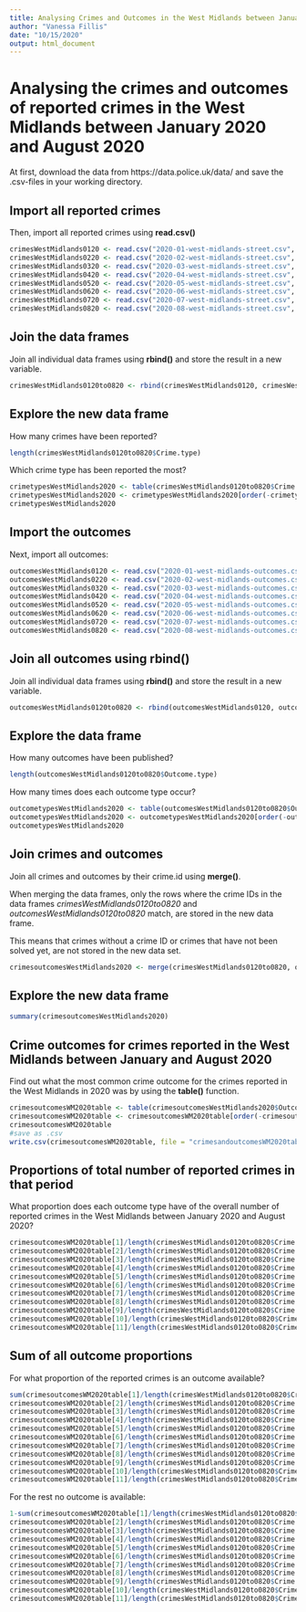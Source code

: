 ```yaml
---
title: Analysing Crimes and Outcomes in the West Midlands between January and August 2020
author: "Vanessa Fillis"
date: "10/15/2020"
output: html_document
---
```


# Analysing the crimes and outcomes of reported crimes in the West Midlands between January 2020 and August 2020

At first, download the data from https://data.police.uk/data/ and save the .csv-files in your working directory. 

## Import all reported crimes

Then, import all reported crimes using **read.csv()**

```r
crimesWestMidlands0120 <- read.csv("2020-01-west-midlands-street.csv", stringsAsFactors = FALSE)
crimesWestMidlands0220 <- read.csv("2020-02-west-midlands-street.csv", stringsAsFactors = FALSE)
crimesWestMidlands0320 <- read.csv("2020-03-west-midlands-street.csv", stringsAsFactors = FALSE)
crimesWestMidlands0420 <- read.csv("2020-04-west-midlands-street.csv", stringsAsFactors = FALSE)
crimesWestMidlands0520 <- read.csv("2020-05-west-midlands-street.csv", stringsAsFactors = FALSE)
crimesWestMidlands0620 <- read.csv("2020-06-west-midlands-street.csv", stringsAsFactors = FALSE)
crimesWestMidlands0720 <- read.csv("2020-07-west-midlands-street.csv", stringsAsFactors = FALSE)
crimesWestMidlands0820 <- read.csv("2020-08-west-midlands-street.csv", stringsAsFactors = FALSE)
```

## Join the data frames 

Join all individual data frames using **rbind()** and store the result in a new variable. 

```r
crimesWestMidlands0120to0820 <- rbind(crimesWestMidlands0120, crimesWestMidlands0220, crimesWestMidlands0320, crimesWestMidlands0420, crimesWestMidlands0520, crimesWestMidlands0620, crimesWestMidlands0720, crimesWestMidlands0820)
```

## Explore the new data frame

How many crimes have been reported?

```r
length(crimesWestMidlands0120to0820$Crime.type)
```

Which crime type has been reported the most?

```r
crimetypesWestMidlands2020 <- table(crimesWestMidlands0120to0820$Crime.type)
crimetypesWestMidlands2020 <- crimetypesWestMidlands2020[order(-crimetypesWestMidlands2020)]
crimetypesWestMidlands2020
```


## Import the outcomes 

Next, import all outcomes: 

```r
outcomesWestMidlands0120 <- read.csv("2020-01-west-midlands-outcomes.csv", stringsAsFactors = FALSE)
outcomesWestMidlands0220 <- read.csv("2020-02-west-midlands-outcomes.csv", stringsAsFactors = FALSE)
outcomesWestMidlands0320 <- read.csv("2020-03-west-midlands-outcomes.csv", stringsAsFactors = FALSE)
outcomesWestMidlands0420 <- read.csv("2020-04-west-midlands-outcomes.csv", stringsAsFactors = FALSE)
outcomesWestMidlands0520 <- read.csv("2020-05-west-midlands-outcomes.csv", stringsAsFactors = FALSE)
outcomesWestMidlands0620 <- read.csv("2020-06-west-midlands-outcomes.csv", stringsAsFactors = FALSE)
outcomesWestMidlands0720 <- read.csv("2020-07-west-midlands-outcomes.csv", stringsAsFactors = FALSE)
outcomesWestMidlands0820 <- read.csv("2020-08-west-midlands-outcomes.csv", stringsAsFactors = FALSE)
```

## Join all outcomes using rbind()

Join all individual data frames using **rbind()** and store the result in a new variable. 

```r
outcomesWestMidlands0120to0820 <- rbind(outcomesWestMidlands0120, outcomesWestMidlands0220, outcomesWestMidlands0320, outcomesWestMidlands0420, outcomesWestMidlands0520, outcomesWestMidlands0620, outcomesWestMidlands0720, outcomesWestMidlands0820)
```

## Explore the data frame

How many outcomes have been published? 

```r
length(outcomesWestMidlands0120to0820$Outcome.type)
```

How many times does each outcome type occur?

```r
outcometypesWestMidlands2020 <- table(outcomesWestMidlands0120to0820$Outcome.type)
outcometypesWestMidlands2020 <- outcometypesWestMidlands2020[order(-outcometypesWestMidlands2020)]
outcometypesWestMidlands2020
```

## Join crimes and outcomes 

Join all crimes and outcomes by their crime.id using **merge()**.

When merging the data frames, only the rows where the crime IDs in the data frames *crimesWestMidlands0120to0820* and *outcomesWestMidlands0120to0820* match, are stored in the new data frame. 

This means that crimes without a crime ID or crimes that have not been solved yet, are not stored in the new data set. 

```r
crimesoutcomesWestMidlands2020 <- merge(crimesWestMidlands0120to0820, outcomesWestMidlands0120to0820, by = "Crime.ID")
```

## Explore the new data frame

```r
summary(crimesoutcomesWestMidlands2020)
```

## Crime outcomes for crimes reported in the West Midlands between January and August 2020

Find out what the most common crime outcome for the crimes reported in the West Midlands in 2020 was by using the **table()** function.

```r
crimesoutcomesWM2020table <- table(crimesoutcomesWestMidlands2020$Outcome.type)
crimesoutcomesWM2020table <- crimesoutcomesWM2020table[order(-crimesoutcomesWM2020table)]
crimesoutcomesWM2020table
#save as .csv
write.csv(crimesoutcomesWM2020table, file = "crimesandoutcomesWM2020table.csv")
```

## Proportions of total number of reported crimes in that period

What proportion does each outcome type have of the overall number of reported crimes in the West Midlands between January 2020 and August 2020? 

```r
crimesoutcomesWM2020table[1]/length(crimesWestMidlands0120to0820$Crime.type)
crimesoutcomesWM2020table[2]/length(crimesWestMidlands0120to0820$Crime.type)
crimesoutcomesWM2020table[3]/length(crimesWestMidlands0120to0820$Crime.type)
crimesoutcomesWM2020table[4]/length(crimesWestMidlands0120to0820$Crime.type)
crimesoutcomesWM2020table[5]/length(crimesWestMidlands0120to0820$Crime.type)
crimesoutcomesWM2020table[6]/length(crimesWestMidlands0120to0820$Crime.type)
crimesoutcomesWM2020table[7]/length(crimesWestMidlands0120to0820$Crime.type)
crimesoutcomesWM2020table[8]/length(crimesWestMidlands0120to0820$Crime.type)
crimesoutcomesWM2020table[9]/length(crimesWestMidlands0120to0820$Crime.type)
crimesoutcomesWM2020table[10]/length(crimesWestMidlands0120to0820$Crime.type)
crimesoutcomesWM2020table[11]/length(crimesWestMidlands0120to0820$Crime.type)
```

## Sum of all outcome proportions  

For what proportion of the reported crimes is an outcome available?

```r
sum(crimesoutcomesWM2020table[1]/length(crimesWestMidlands0120to0820$Crime.type),
crimesoutcomesWM2020table[2]/length(crimesWestMidlands0120to0820$Crime.type),
crimesoutcomesWM2020table[3]/length(crimesWestMidlands0120to0820$Crime.type),
crimesoutcomesWM2020table[4]/length(crimesWestMidlands0120to0820$Crime.type),
crimesoutcomesWM2020table[5]/length(crimesWestMidlands0120to0820$Crime.type),
crimesoutcomesWM2020table[6]/length(crimesWestMidlands0120to0820$Crime.type),
crimesoutcomesWM2020table[7]/length(crimesWestMidlands0120to0820$Crime.type),
crimesoutcomesWM2020table[8]/length(crimesWestMidlands0120to0820$Crime.type),
crimesoutcomesWM2020table[9]/length(crimesWestMidlands0120to0820$Crime.type),
crimesoutcomesWM2020table[10]/length(crimesWestMidlands0120to0820$Crime.type),
crimesoutcomesWM2020table[11]/length(crimesWestMidlands0120to0820$Crime.type))
```

For the rest no outcome is available: 
 
```r
1-sum(crimesoutcomesWM2020table[1]/length(crimesWestMidlands0120to0820$Crime.type),
crimesoutcomesWM2020table[2]/length(crimesWestMidlands0120to0820$Crime.type),
crimesoutcomesWM2020table[3]/length(crimesWestMidlands0120to0820$Crime.type),
crimesoutcomesWM2020table[4]/length(crimesWestMidlands0120to0820$Crime.type),
crimesoutcomesWM2020table[5]/length(crimesWestMidlands0120to0820$Crime.type),
crimesoutcomesWM2020table[6]/length(crimesWestMidlands0120to0820$Crime.type),
crimesoutcomesWM2020table[7]/length(crimesWestMidlands0120to0820$Crime.type),
crimesoutcomesWM2020table[8]/length(crimesWestMidlands0120to0820$Crime.type),
crimesoutcomesWM2020table[9]/length(crimesWestMidlands0120to0820$Crime.type),
crimesoutcomesWM2020table[10]/length(crimesWestMidlands0120to0820$Crime.type),
crimesoutcomesWM2020table[11]/length(crimesWestMidlands0120to0820$Crime.type))
```





